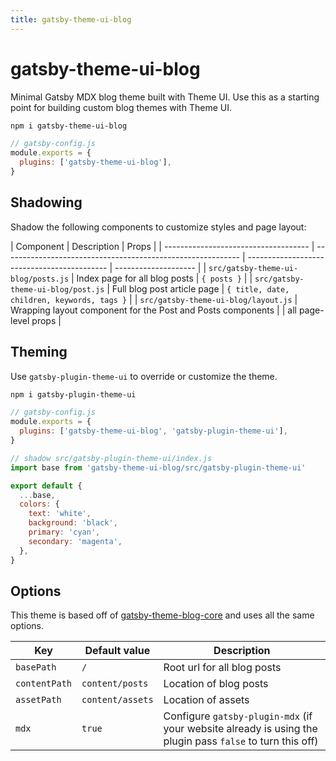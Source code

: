 ```yaml
---
title: gatsby-theme-ui-blog
---
```


<!--
// sharp errors
<Readme />
-->

# gatsby-theme-ui-blog

Minimal Gatsby MDX blog theme built with Theme UI.
Use this as a starting point for building custom blog themes with Theme UI.

```sh
npm i gatsby-theme-ui-blog
```

```js
// gatsby-config.js
module.exports = {
  plugins: ['gatsby-theme-ui-blog'],
}
```

## Shadowing

Shadow the following components to customize styles and page layout:

| Component                            | Description                                                 | Props                                       |
| ------------------------------------ | ----------------------------------------------------------- | ------------------------------------------- | -------------------- |
| `src/gatsby-theme-ui-blog/posts.js`  | Index page for all blog posts                               | `{ posts }`                                 |
| `src/gatsby-theme-ui-blog/post.js`   | Full blog post article page                                 | `{ title, date, children, keywords, tags }` |
| `src/gatsby-theme-ui-blog/layout.js` | Wrapping layout component for the Post and Posts components |                                             | all page-level props |

## Theming

Use `gatsby-plugin-theme-ui` to override or customize the theme.

```sh
npm i gatsby-plugin-theme-ui
```

```js
// gatsby-config.js
module.exports = {
  plugins: ['gatsby-theme-ui-blog', 'gatsby-plugin-theme-ui'],
}
```

```js
// shadow src/gatsby-plugin-theme-ui/index.js
import base from 'gatsby-theme-ui-blog/src/gatsby-plugin-theme-ui'

export default {
  ...base,
  colors: {
    text: 'white',
    background: 'black',
    primary: 'cyan',
    secondary: 'magenta',
  },
}
```

## Options

This theme is based off of [gatsby-theme-blog-core][] and uses all the same options.

| Key           | Default value    | Description                                                                                               |
| ------------- | ---------------- | --------------------------------------------------------------------------------------------------------- |
| `basePath`    | `/`              | Root url for all blog posts                                                                               |
| `contentPath` | `content/posts`  | Location of blog posts                                                                                    |
| `assetPath`   | `content/assets` | Location of assets                                                                                        |
| `mdx`         | `true`           | Configure `gatsby-plugin-mdx` (if your website already is using the plugin pass `false` to turn this off) |

[gatsby-theme-blog-core]: https://www.npmjs.com/package/gatsby-theme-blog-core

